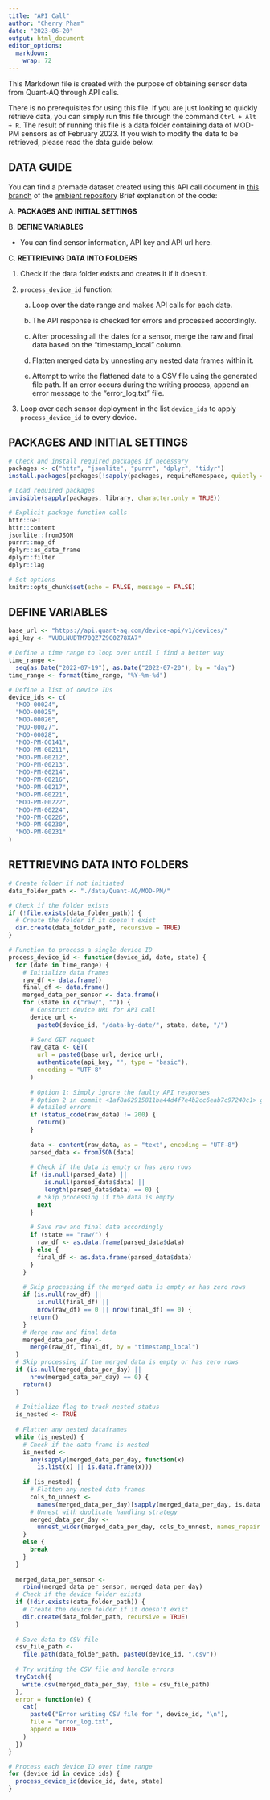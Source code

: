```yaml
---
title: "API Call"
author: "Cherry Pham"
date: "2023-06-20"
output: html_document
editor_options: 
  markdown: 
    wrap: 72
---
```


This Markdown file is created with the purpose of obtaining sensor data
from Quant-AQ through API calls.

There is no prerequisites for using this file. If you are just looking
to quickly retrieve data, you can simply run this file through the
command `Ctrl + Alt + R`. The result of running this file is a data
folder containing data of MOD-PM sensors as of February 2023. If you
wish to modify the data to be retrieved, please read the data guide
below.

## DATA GUIDE
You can find a premade dataset created using this API call document in 
[this branch](https://github.com/airpartners/ambient-summer23/tree/datafolder)
of the [ambient repository](https://github.com/airpartners/ambient-summer23)
Brief explanation of the code:

A. **PACKAGES AND INITIAL SETTINGS**

B. **DEFINE VARIABLES**

-   You can find sensor information, API key and API url here.

C. **RETTRIEVING DATA INTO FOLDERS**

1.  Check if the data folder exists and creates it if it doesn't.

2.  `process_device_id` function:
    
    a.  Loop over the date range and makes API calls for each date.

    b.  The API response is checked for errors and processed
        accordingly.

    c.  After processing all the dates for a sensor, merge the raw and
        final data based on the "timestamp_local" column.

    d.  Flatten merged data by unnesting any nested data frames within
        it.
    
    f.  Attempt to write the flattened data to a CSV file using the
        generated file path. If an error occurs during the writing
        process, append an error message to the "error_log.txt" file.

3.  Loop over each sensor deployment in the list `device_ids` to apply
    `process_device_id` to every device.

## PACKAGES AND INITIAL SETTINGS

```r
# Check and install required packages if necessary
packages <- c("httr", "jsonlite", "purrr", "dplyr", "tidyr")
install.packages(packages[!sapply(packages, requireNamespace, quietly = TRUE)])

# Load required packages
invisible(sapply(packages, library, character.only = TRUE))

# Explicit package function calls
httr::GET
httr::content
jsonlite::fromJSON
purrr::map_df
dplyr::as_data_frame
dplyr::filter
dplyr::lag

# Set options
knitr::opts_chunk$set(echo = FALSE, message = FALSE)
```

## DEFINE VARIABLES

```r
base_url <- "https://api.quant-aq.com/device-api/v1/devices/"
api_key <- "VUOLNUDTM70QZ7Z9G0Z78XA7"

# Define a time range to loop over until I find a better way
time_range <-
  seq(as.Date("2022-07-19"), as.Date("2022-07-20"), by = "day")
time_range <- format(time_range, "%Y-%m-%d")

# Define a list of device IDs
device_ids <- c(
  "MOD-00024",
  "MOD-00025",
  "MOD-00026",
  "MOD-00027",
  "MOD-00028",
  "MOD-PM-00141",
  "MOD-PM-00211",
  "MOD-PM-00212",
  "MOD-PM-00213",
  "MOD-PM-00214",
  "MOD-PM-00216",
  "MOD-PM-00217",
  "MOD-PM-00221",
  "MOD-PM-00222",
  "MOD-PM-00224",
  "MOD-PM-00226",
  "MOD-PM-00230",
  "MOD-PM-00231"
)
```

## RETTRIEVING DATA INTO FOLDERS

```r
# Create folder if not initiated
data_folder_path <- "./data/Quant-AQ/MOD-PM/"

# Check if the folder exists
if (!file.exists(data_folder_path)) {
  # Create the folder if it doesn't exist
  dir.create(data_folder_path, recursive = TRUE)
}

# Function to process a single device ID
process_device_id <- function(device_id, date, state) {
  for (date in time_range) {
    # Initialize data frames
    raw_df <- data.frame()
    final_df <- data.frame()
    merged_data_per_sensor <- data.frame()
    for (state in c("raw/", "")) {
      # Construct device URL for API call
      device_url <-
        paste0(device_id, "/data-by-date/", state, date, "/")
      
      # Send GET request
      raw_data <- GET(
        url = paste0(base_url, device_url),
        authenticate(api_key, "", type = "basic"),
        encoding = "UTF-8"
      )
      
      # Option 1: Simply ignore the faulty API responses
      # Option 2 in commit <1af8a62915811ba44d4f7e4b2cc6eab7c97240c1> gives u
      # detailed errors
      if (status_code(raw_data) != 200) {
        return()
      }
      
      data <- content(raw_data, as = "text", encoding = "UTF-8")
      parsed_data <- fromJSON(data)
      
      # Check if the data is empty or has zero rows
      if (is.null(parsed_data) ||
          is.null(parsed_data$data) ||
          length(parsed_data$data) == 0) {
        # Skip processing if the data is empty
        next
      }
      
      # Save raw and final data accordingly
      if (state == "raw/") {
        raw_df <- as.data.frame(parsed_data$data)
      } else {
        final_df <- as.data.frame(parsed_data$data)
      }
    }
    
    # Skip processing if the merged data is empty or has zero rows
    if (is.null(raw_df) ||
        is.null(final_df) ||
        nrow(raw_df) == 0 || nrow(final_df) == 0) {
      return()
    }
    # Merge raw and final data
    merged_data_per_day <-
      merge(raw_df, final_df, by = "timestamp_local")
  }
  # Skip processing if the merged data is empty or has zero rows
  if (is.null(merged_data_per_day) ||
      nrow(merged_data_per_day) == 0) {
    return()
  }
  
  # Initialize flag to track nested status
  is_nested <- TRUE
  
  # Flatten any nested dataframes
  while (is_nested) {
    # Check if the data frame is nested
    is_nested <-
      any(sapply(merged_data_per_day, function(x)
        is.list(x) || is.data.frame(x)))
    
    if (is_nested) {
      # Flatten any nested data frames
      cols_to_unnest <-
        names(merged_data_per_day)[sapply(merged_data_per_day, is.data.frame)]
      # Unnest with duplicate handling strategy
      merged_data_per_day <-
        unnest_wider(merged_data_per_day, cols_to_unnest, names_repair = "unique")
    }
    else {
      break
    }
  }
  
  merged_data_per_sensor <-
    rbind(merged_data_per_sensor, merged_data_per_day)
  # Check if the device folder exists
  if (!dir.exists(data_folder_path)) {
    # Create the device folder if it doesn't exist
    dir.create(data_folder_path, recursive = TRUE)
  }
  
  # Save data to CSV file
  csv_file_path <-
    file.path(data_folder_path, paste0(device_id, ".csv"))
  
  # Try writing the CSV file and handle errors
  tryCatch({
    write.csv(merged_data_per_day, file = csv_file_path)
  },
  error = function(e) {
    cat(
      paste0("Error writing CSV file for ", device_id, "\n"),
      file = "error_log.txt",
      append = TRUE
    )
  })
}

# Process each device ID over time range
for (device_id in device_ids) {
  process_device_id(device_id, date, state)
}
```
